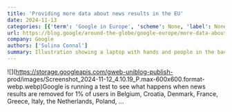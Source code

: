 ```yaml
---
title: 'Providing more data about news results in the EU'
date: 2024-11-13
categories: [{'term': 'Google in Europe', 'scheme': None, 'label': None}]
url: https://blog.google/around-the-globe/google-europe/more-data-about-news-results-eu/
company: Google
authors: ['Sulina Connal']
summary: Illustration showing a laptop with hands and people in the background with text boxes showing search results
---
```



![](https://storage.googleapis.com/gweb-uniblog-publish-
prod/images/Screenshot_2024-11-12_4.10.19_P.max-600x600.format-
webp.webp)Google is running a test to see what happens when news results are
removed for 1% of users in Belgium, Croatia, Denmark, France, Greece, Italy,
the Netherlands, Poland, …

